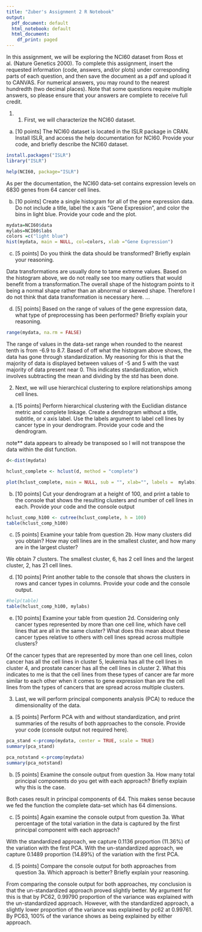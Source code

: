 ---
title: "Zuber's Assignment 2 R Notebook"
output:
  pdf_document: default
  html_notebook: default
  html_document:
    df_print: paged
---

In this assignment, we will be exploring the NCI60 dataset from Ross et al. (Nature Genetics 2000). To complete this assignment, insert the requested information (code, answers, and/or plots) under corresponding parts of each question, and then save the document as a pdf and upload it to CANVAS. For numerical answers, you may round to the nearest hundredth (two decimal places). Note that some questions require multiple answers, so please ensure that your answers are complete to receive full credit.

1) 1)	First, we will characterize the NCI60 dataset. 

a.	[10 points] The NCI60 dataset is located in the ISLR package in CRAN. Install ISLR, and access the help documentation for NCI60. Provide your code, and briefly describe the NCI60 dataset. 
```{r}
install.packages("ISLR")
library("ISLR")
```
```{r}
help(NCI60, package="ISLR")
```
As per the documentation, the NCI60 data-set contains expression levels on 6830 genes from 64 cancer cell lines.


b. [10 points] Create a single histogram for all of the gene expression data. Do not include a title, label the x axis “Gene Expression”, and color the bins in light blue. Provide your code and the plot. 

```{r}
mydata=NCI60$data
mylabs=NCI60$labs
colors =c("light blue")
hist(mydata, main = NULL, col=colors, xlab ="Gene Expression")
```
c.	[5 points] Do you think the data should be transformed? Briefly explain your reasoning. 

Data transformations are usually done to tame extreme values. Based on the histogram above, we do not really see too many outliers that would benefit from a transformation.The overall shape of the histogram points to it being a normal shape rather than an abnormal or skewed shape. Therefore I do not think that data transformation is necessary here.
...

d.	[5] points] Based on the range of values of the gene expression data, what type of preprocessing has been performed? Briefly explain your reasoning.


```{r}
range(mydata, na.rm = FALSE)
```


The range of values in the data-set range when rounded to the nearest tenth is from -6.9 to 8.7. Based of off what the histogram above shows, the data has gone through standardization. My reasoning for this is that the majority of data is displayed between values of -5 and 5 with the vast majority of data present near 0. This indicates standardization, which involves subtracting the mean and dividing by the std has been done.


2.	Next, we will use hierarchical clustering to explore relationships among cell lines. 

a. [15 points] Perform hierarchical clustering with the Euclidian distance metric and complete linkage. Create a dendrogram without a title, subtitle, or x axis label. Use the labels argument to label cell lines by cancer type in your dendrogram. Provide your code and the dendrogram.  

note** data appears to already be transposed so I will not transpose the data within the dist function.
```{r}
d<-dist(mydata)
```

```{r}
hclust_complete <- hclust(d, method = "complete")
```
```{r}
plot(hclust_complete, main = NULL, sub = "", xlab="", labels =  mylabs)
```


b.	[10 points] Cut your dendrogram at a height of 100, and print a table to the console that shows the resulting clusters and number of cell lines in each. Provide your code and the console output

```{r}
hclust_comp_h100 <- cutree(hclust_complete, h = 100)
table(hclust_comp_h100)
```


c.	[5 points] Examine your table from question 2b. How many clusters did you obtain? How may cell lines are in the smallest cluster, and how many are in the largest cluster?


We obtain 7 clusters. The smallest cluster, 6, has 2 cell lines and the largest cluster, 2, has 21 cell lines.



d.	[10 points] Print another table to the console that shows the clusters in rows and cancer types in columns. Provide your code and the console output.  

```{r}
#help(table)
table(hclust_comp_h100, mylabs)
```


e.	[10 points] Examine your table from question 2d. Considering only cancer types represented by more than one cell line, which have cell lines that are all in the same cluster? What does this mean about these cancer types relative to others with cell lines spread across multiple clusters?

Of the cancer types that are represented by more than one cell lines, colon cancer has all the cell lines in cluster 5, leukemia has all the cell lines in cluster 4, and prostate cancer has all the cell lines in cluster 2. What this indicates to me is that the cell lines from these types of cancer are far more similar to each other when it comes to gene expression than are the cell lines from the types of cancers that are spread across multiple clusters.



3)	Last, we will perform principal components analysis (PCA) to reduce the dimensionality of the data. 


a.	[5 points] Perform PCA with and without standardization, and print summaries of the results of both approaches to the console. Provide your code (console output not required here). 

```{r}
pca_stand <-prcomp(mydata, center = TRUE, scale = TRUE)
summary(pca_stand)
```
```{r}
pca_notstand <-prcomp(mydata)
summary(pca_notstand)
```



b.	[5 points] Examine the console output from question 3a. How many total principal components do you get with each approach? Briefly explain why this is the case. 

Both cases result in principal components of 64. This makes sense because we fed the function the complete data-set which has 64 dimensions.


c.	[5 points] Again examine the console output from question 3a. What percentage of the total variation in the data is captured by the first principal component with each approach? 

With the standardized approach, we capture 0.1136 proportion (11.36%) of the variation with the first PCA. With the un-standardized approach, we capture 0.1489 proportion (14.89%) of the variation with the first PCA.


d.	[5 points] Compare the console output for both approaches from question 3a. Which approach is better? Briefly explain your reasoning.   

From comparing the console output for both approaches, my conclusion is that the un-standardized approach proved slightly better. My argument for this is that by PC62, 0.99790 proportion of the variance was explained with the un-standardized approach. However, with the standardized approach, a slightly lower proportion of the variance was explained by pc62 at 0.99761. By PC63, 100% of the variance shows as being explained by either approach.

